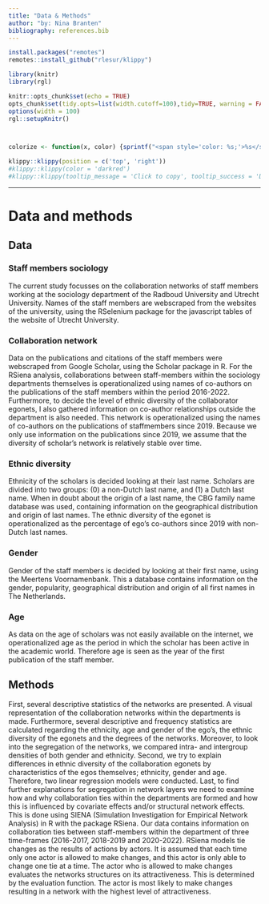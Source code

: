 ```yaml
---
title: "Data & Methods"
author: "by: Nina Branten"
bibliography: references.bib
---
```




```r
install.packages("remotes")
remotes::install_github("rlesur/klippy")
``` 

```r
library(knitr)
library(rgl)

knitr::opts_chunk$set(echo = TRUE)
opts_chunk$set(tidy.opts=list(width.cutoff=100),tidy=TRUE, warning = FALSE, message = FALSE,comment = "#>", cache=TRUE, class.source=c("test"), class.output=c("test2"))
options(width = 100)
rgl::setupKnitr()



colorize <- function(x, color) {sprintf("<span style='color: %s;'>%s</span>", color, x) }

```

```r
klippy::klippy(position = c('top', 'right'))
#klippy::klippy(color = 'darkred')
#klippy::klippy(tooltip_message = 'Click to copy', tooltip_success = 'Done')
```

---


# Data and methods
## Data
### Staff members sociology

The current study focusses on the collaboration networks of staff members working at the  sociology department of the Radboud University and Utrecht University. Names of the staff members are webscraped from the websites of the university, using the RSelenium package for the javascript tables of the website of Utrecht University.

### Collaboration network

Data on the publications and citations of the staff members were webscraped from Google Scholar, using the Scholar package in R.
For the RSiena analysis, collaborations between staff-members within the sociology departments themselves is operationalized using names of co-authors on the publications of the staff members within the period 2016-2022.
Furthermore, to decide the level of ethnic diversity of the collaborator egonets, I also gathered information on co-author relationships outside the department is also needed. This network is operationalized using the names of co-authors on the publications of staffmembers since 2019. Because we only use information on the publications since 2019, we assume that the diversity of scholar’s network is relatively stable over time.

### Ethnic diversity
Ethnicity of the scholars is decided looking at their last name. Scholars are divided into two groups: (0) a non-Dutch last name, and (1) a Dutch last name. When in doubt about the origin of a last name, the CBG family name database was used, containing information on the geographical distribution and origin of last names.
The ethnic diversity of the egonet is operationalized as the percentage of ego’s co-authors since 2019 with non-Dutch last names.

### Gender
Gender of the staff members is decided by looking at their first name, using the Meertens Voornamenbank. This a database contains information on the gender, popularity, geographical distribution and origin of all first names in The Netherlands.


### Age
As data on the age of scholars was not easily available on the internet, we operationalized age as the period in which the scholar has been active in the academic world. Therefore age is seen as the year of the first publication of the staff member. 


## Methods
First, several descriptive statistics of the networks are presented. A visual representation of the collaboration networks within the departments is made. Furthermore, several descriptive and frequency statistics are calculated regarding the ethnicity, age and gender of the ego’s, the ethnic diversity of the egonets and the degrees of the networks. Moreover, to look into the segregation of the networks, we compared intra- and intergroup densities of both gender and ethnicity.
Second, we try to explain differences in ethnic diversity of the collaboration egonets by characteristics of the egos themselves; ethnicity, gender and age. Therefore, two linear regression models were conducted.
Last, to find further explanations for segregation in network layers we need to examine how and why collaboration ties within the departments are formed and how this is influenced by covariate effects and/or structural network effects. This is done using SIENA (Simulation Investigation for Empirical Network Analysis) in R with the package RSiena. Our data contains information on collaboration ties between staff-members within the department of three time-frames (2016-2017, 2018-2019 and 2020-2022).
RSiena models tie changes as the results of actions by actors. It is assumed that each time only one actor is allowed to make changes, and this actor is only able to change one tie at a time. The actor who is allowed to make changes evaluates the networks structures on its attractiveness. This is determined by the evaluation function. The actor is most likely to make changes resulting in a network with the highest level of attractiveness. 

